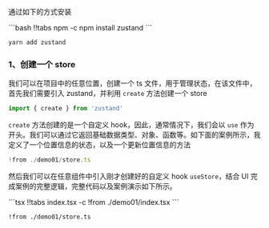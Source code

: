 

通过如下的方式安装

<CodeTabs>
```bash !!tabs npm -c
npm install zustand
```

```bash !!tabs yarn -c
yarn add zustand
```
</CodeTabs>

### 1、创建一个 store

我们可以在项目中的任意位置，创建一个 ts 文件，用于管理状态，在该文件中，首先我们需要引入 zustand，并利用 `create` 方法创建一个 store

```ts store.ts -c
import { create } from 'zustand'
```

`create` 方法创建的是一个自定义 hook，因此，通常情况下，我们会以 `use` 作为开头。我们可以通过它返回基础数据类型、对象、函数等。如下面的案例所示，我定义了一个位置信息的状态，以及一个更新位置信息的方法

```ts store.ts -c
!from ./demo01/store.ts
```

然后我们可以在任意组件中引入刚才创建好的自定义 hook `useStore`，结合 UI 完成案例的完整逻辑，完整代码以及案例演示如下所示。

<Demo01 />
<CodeTabs>
```tsx !!tabs index.tsx -c
!from ./demo01/index.tsx
```

```tsx !!tabs store.ts -c
!from ./demo01/store.ts
```
</CodeTabs>